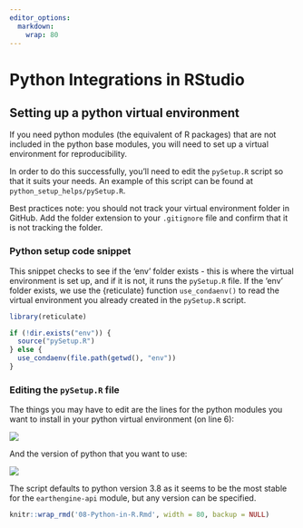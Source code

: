 ```yaml
---
editor_options:
  markdown:
    wrap: 80
---
```


# Python Integrations in RStudio

## Setting up a python virtual environment

If you need python modules (the equivalent of R packages) that are not included
in the python base modules, you will need to set up a virtual environment for
reproducibility.

In order to do this successfully, you'll need to edit the `pySetup.R` script so
that it suits your needs. An example of this script can be found at
`python_setup_helps/pySetup.R`.

Best practices note: you should not track your virtual environment folder in
GitHub. Add the folder extension to your `.gitignore` file and confirm that it
is not tracking the folder.

### Python setup code snippet

This snippet checks to see if the 'env' folder exists - this is where the
virtual environment is set up, and if it is not, it runs the `pySetup.R` file.
If the 'env' folder exists, we use the {reticulate} function `use_condaenv()`
to read the virtual environment you already created in the `pySetup.R` script.

```r
library(reticulate)

if (!dir.exists("env")) {
  source("pySetup.R")
} else {
  use_condaenv(file.path(getwd(), "env"))
}
```

### Editing the `pySetup.R` file

The things you may have to edit are the lines for the python modules you want
to install in your python virtual environment (on line 6):

![](images/Screenshot 2023-07-06 at 10.20.40 AM.png)

And the version of python that you want to use:

![](images/Screenshot 2023-07-06 at 10.22.42 AM.png)

The script defaults to python version 3.8 as it seems to be the most stable for
the `earthengine-api` module, but any version can be specified.

```r
knitr::wrap_rmd('08-Python-in-R.Rmd', width = 80, backup = NULL)
```
